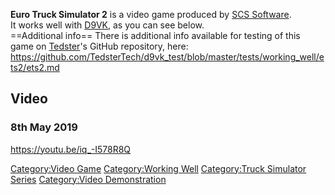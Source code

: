 <strong>Euro Truck Simulator 2</strong> is a video game produced by [[SCS Software]].
<br />
It works well with [[D9VK]], as you can see below.
<br />
==Additional info==
There is additional info available for testing of this game on [[User:Tedster|Tedster]]'s GitHub repository, here:
<br />
https://github.com/TedsterTech/d9vk_test/blob/master/tests/working_well/ets2/ets2.md
==Video==
===8th May 2019===
<youtube>https://youtu.be/iq_-I578R8Q</youtube>

[[Category:Video Game]]
[[Category:Working Well]]
[[Category:Truck Simulator Series]]
[[Category:Video Demonstration]]

